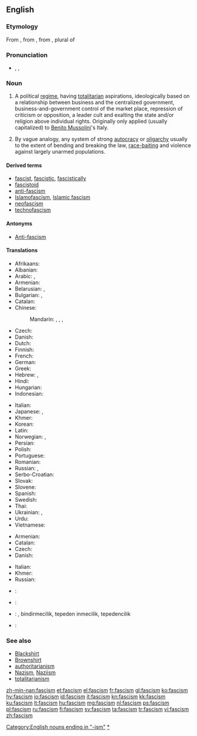 ==English==

{{wikipedia}}

===Etymology===
From {{etyl|it}} {{term|fascismo|lang=it}}, from {{term|fascio||bundle, [[fasces]]|lang=it}}, from {{etyl|la}} {{term|fasces|lang=la}}, plural of {{term|fascis|lang=la}}

===Pronunciation===
* {{enPR|făsh'ĭz(ə)m}}, {{IPA|/ˈfæʃɪz(ə)m/}}, {{X-SAMPA|/"f{SIz(@)m/}}

===Noun===
{{en-noun|-|s}}

# {{historical}} A political [[regime]], having [[totalitarian]] aspirations, ideologically based on a relationship between business and the centralized government, business-and-government control of the market place, repression of criticism or opposition, a leader cult and exalting the state and/or religion above individual rights. Originally only applied (usually capitalized) to [[w:Benito Mussolini|Benito Mussolini]]'s Italy.
# By vague analogy, any system of strong [[autocracy]] or [[oligarchy]] usually to the extent of bending and breaking the law, [[race-baiting]] and violence against largely unarmed populations.

====Derived terms====
* [[fascist]], [[fascistic]], [[fascistically]]
* [[fascistoid]]
* [[anti-fascism]]
* [[Islamofascism]], [[Islamic fascism]]
* [[neofascism]]
* [[technofascism]]

====Antonyms====
* [[Anti-fascism]]

====Translations====
{{trans-top|extreme totalitarian political regime}}
* Afrikaans: {{t-|af|fascisme}}
* Albanian: {{t-|sq|fashizmi}}
* Arabic: {{t-|ar|فاشية|f|tr=fāshiyya}}, {{t-|ar|نازية|f|tr=nāzíyya}}
* Armenian: {{t-|hy|ֆաշիզմ|tr=fašizm}}
* Belarusian: {{t-|be|фашызм|m|tr=fašýzm|xs=Belarusian}}, {{t-|be|нацызм|m|tr=nacýzm|xs=Belarusian}}
* Bulgarian: {{t-|bg|фашизъм|m|tr=fašizăm}}, {{t-|bg|нацизъм|m|tr=nacizăm}}
* Catalan: {{t-|ca|feixisme|m}}
* Chinese:
*: Mandarin: {{t-|cmn|法西斯主義|sc=Hani}},  {{t-|cmn|法西斯主义|tr=fǎxīsī-zhǔyì|sc=Hani}},  {{t|cmn|納粹主義|sc=Hani}},  {{t|cmn|纳粹主义|tr=nàcuì-zhǔyì|sc=Hani}}
* Czech: {{t+|cs|fašismus|m}}
* Danish: {{t-|da|fascisme|c}}
* Dutch: {{t+|nl|fascisme|n}}
* Finnish: {{t+|fi|fasismi}}
* French: {{t+|fr|fascisme|m}}
* German: {{t+|de|Faschismus|m}}
* Greek: {{t+|el|φασισμός|m|tr=fasismós}}
* Hebrew: {{t+|he|פשיזם}},  {{t-|he|נאציזם}}
* Hindi: {{t-|hi|फ़ासीवाद|tr=fāsīvād|xs=Hindi}}
* Hungarian: {{t+|hu|fasizmus}}
* Indonesian: {{t+|id|fasisme|xs=Indonesian}}
{{trans-mid}}
* Italian: {{t+|it|fascismo|m}}
* Japanese: {{t-|ja|ファシズム|tr=fashizumu}}, {{t-|ja|ナチズム|tr=nachizumu}}
* Khmer: {{t-|km|កលាបនិយម|sc=Khmr}}
* Korean: {{t+|ko|파시즘|tr=pasijeum|sc=Hang}}
* Latin: {{t-|la|fascismus}}
* Norwegian: {{t-|no|fasisme|m}}, {{t-|no|fascisme|m}}
* Persian: {{t+|fa|فاشیسم|tr=fâšisam|xs=Persian}}
* Polish: {{t+|pl|faszyzm|m}}
* Portuguese: {{t+|pt|fascismo|m}}
* Romanian: {{t-|ro|fascism|m}}
* Russian: {{t+|ru|фашизм|f|tr=fašízm}}, {{t+|ru|нацизм|m|tr=nacízm}}
* Serbo-Croatian: {{t|sh|fašizam|m}}
* Slovak: {{t-|sk|fašizmus|m}}
* Slovene: {{t+|sl|fašizem|m}}
* Spanish: {{t+|es|fascismo|m}}
* Swedish: {{t+|sv|fascism|c}}
* Thai: {{t-|th|ฟาสซิสต์|tr=fās̄sis̄t̒}}
* Ukrainian: {{t-|uk|фашизм|m|tr=fašýzm|xs=Ukrainian}}, {{t-|uk|нацизм|m|tr=nacýzm|xs=Ukrainian}}
* Urdu: {{t-|ur|فاسیواد|m|tr=fāsīvād|sc=ur-Arab}}
* Vietnamese: {{t-|vi|chủ nghĩa phát xít|xs=Vietnamese}}
{{trans-bottom}}

{{trans-top|system of strong autocracy or oligarchy}}
* Armenian: {{t-|hy|ֆաշիզմ|tr=fašizm}}
* Catalan: {{t-|ca|feixisme|m}}
* Czech: {{t+|cs|fašismus|m}}
* Danish: {{t-|da|fascisme|c}}
{{trans-mid}}
* Italian: {{t+|it|fascismo|m}}
* Khmer: {{t-|km|កលាបនិយម|sc=Khmr}}
* Russian: {{t+|ru|фашизм|f|tr=fašízm}}
{{trans-bottom}}

{{checktrans-top}}
* {{ttbc|eo}}: {{t-|eo|faŝismo}}
* {{ttbc|is}}: {{t-|is|fasismi|m}}
{{trans-mid}}
* {{ttbc|tr}}: {{t-|tr|faşism}}, bindirmecilik, tepeden inmecilik, tepedencilik
* {{ttbc|vo}}: {{t+|vo|faszid}}
{{trans-bottom}}

===See also===
<!-- which of these should really be capitalised? -->
* [[Blackshirt]]
* [[Brownshirt]]
* [[authoritarianism]]
* [[Nazism]], [[Naziism]]
* [[totalitarianism]]

[[Category:English nouns ending in "-ism"]]
[[Category:en:Fascism|*]]

[[zh-min-nan:fascism]]
[[et:fascism]]
[[el:fascism]]
[[fr:fascism]]
[[gl:fascism]]
[[ko:fascism]]
[[hy:fascism]]
[[io:fascism]]
[[id:fascism]]
[[it:fascism]]
[[kn:fascism]]
[[kk:fascism]]
[[ku:fascism]]
[[lt:fascism]]
[[hu:fascism]]
[[mg:fascism]]
[[nl:fascism]]
[[ps:fascism]]
[[pl:fascism]]
[[ru:fascism]]
[[fi:fascism]]
[[sv:fascism]]
[[ta:fascism]]
[[tr:fascism]]
[[vi:fascism]]
[[zh:fascism]]